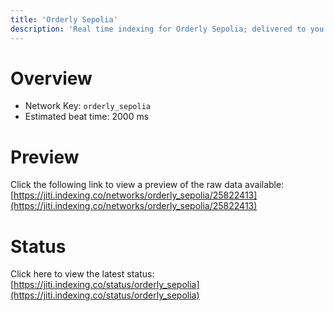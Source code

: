 ```yaml
---
title: 'Orderly Sepolia'
description: 'Real time indexing for Orderly Sepolia; delivered to you'
---
```


# Overview
- Network Key: `orderly_sepolia`
- Estimated beat time: 2000 ms

# Preview
Click the following link to view a preview of the raw data available: [https://jiti.indexing.co/networks/orderly_sepolia/25822413](https://jiti.indexing.co/networks/orderly_sepolia/25822413)

# Status
Click here to view the latest status: [https://jiti.indexing.co/status/orderly_sepolia](https://jiti.indexing.co/status/orderly_sepolia)
